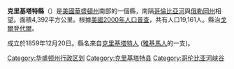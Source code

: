 <!--[[File:Map_of_Washington_highlighting_Klickitat_County.svg|250px]]-->
{{Infobox U.S. County|
 county  = 克里基塔特縣 |
 state = 華盛頓州 |
 en county  = Klickitat County |
 en state = Washington |
 seal =  |
 map = Map of Washington highlighting Klickitat County.svg |
 map size = 225 |
 founded = [[December_20|December 20]], 1859 |
 seat = [[Goldendale,_Washington|Goldendale]] | 
 area = 4,932 [[km²|km²]] (1,904 [[square_mile|mi²]]) |
 area land = 4,849 km² (1,872 mi²) |
 area water = 82 km² (32 mi²) |
 area percentage = 1.67% |
 census yr = 2000|
 pop = 19,161 |
 density = 4 |
 web = www.klickitatcounty.org |
|}}
'''克里基塔特縣'''（{{lang-en|Klickitat County}}）是[[美國|美國]][[華盛頓州|華盛頓州]]南部的一個縣，南隔[[哥倫比亞河|哥倫比亞河]]與[[俄勒岡州|俄勒岡州]]相望。面積4,392平方公里。根據[[美國2000年人口普查|美國2000年人口普查]]，共有人口19,161人。縣治[[戈爾登代爾_(華盛頓州)|戈爾登代爾]]。

成立於1859年12月20日。縣名來自[[克里基塔特人|克里基塔特人]] ([[雅基馬人|雅基馬人]]的一支)。
{{Washington}}
{{DEFAULTSORT:Klickitat County, Washington}}
[[Category:华盛顿州行政区划|Category:华盛顿州行政区划]]
[[Category:克里基塔特县|Category:克里基塔特县]]
[[Category:哥伦比亚河峡谷|Category:哥伦比亚河峡谷]]
{{克里基塔特縣 (華盛頓州)}}
